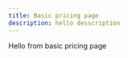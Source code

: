 ---
title: Basic pricing page
description: hello desscription
---

Hello from basic pricing page
